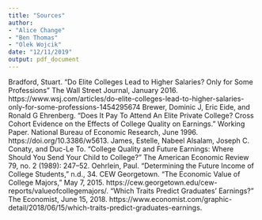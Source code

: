 ```yaml
---
title: "Sources"
author: 
- "Alice Change"
- "Ben Thomas"
- "Olek Wojcik"
date: "12/11/2019"
output: pdf_document
---
```

Bradford, Stuart. "Do Elite Colleges Lead to Higher Salaries? Only for Some Professions" The Wall Street Journal, January 2016.
https://www.wsj.com/articles/do-elite-colleges-lead-to-higher-salaries-only-for-some-professions-1454295674
Brewer, Dominic J, Eric Eide, and Ronald G Ehrenberg. “Does It Pay To Attend An Elite Private College? Cross Cohort Evidence on the Effects of College Quality on Earnings.” Working Paper. National Bureau of Economic Research, June 1996. https://doi.org/10.3386/w5613.
James, Estelle, Nabeel Alsalam, Joseph C. Conaty, and Duc-Le To. “College Quality and Future Earnings: Where Should You Send Your Child to College?” The American Economic Review 79, no. 2 (1989): 247–52.
Oehrlein, Paul. “Determining the Future Income of College Students,” n.d., 34.
CEW Georgetown. “The Economic Value of College Majors,” May 7, 2015. https://cew.georgetown.edu/cew-reports/valueofcollegemajors/.
“Which Traits Predict Graduates’ Earnings?” The Economist, June 15, 2018. https://www.economist.com/graphic-detail/2018/06/15/which-traits-predict-graduates-earnings.

